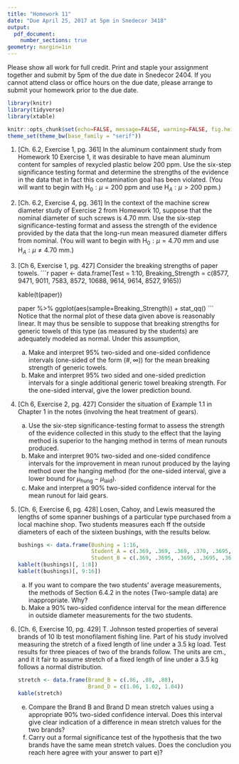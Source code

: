 ```yaml
---
title: "Homework 11"
date: "Due April 25, 2017 at 5pm in Snedecor 3418"
output: 
  pdf_document:
    number_sections: true
geometry: margin=1in
---
```


Please show all work for full credit. Print and staple your assignment together and submit by 5pm of the due date in Snedecor 2404. If you cannot attend class or office hours on the due date, please arrange to submit your homework prior to the due date.

```r
library(knitr)
library(tidyverse)
library(xtable)

knitr::opts_chunk$set(echo=FALSE, message=FALSE, warning=FALSE, fig.height = 2)
theme_set(theme_bw(base_family = "serif"))
```

1. [Ch. 6.2, Exercise 1, pg. 361] In the aluminum containment study from Homework 10 Exercise 1, it was desirable to have mean aluminum content for samples of rexycled plastic below 200 ppm. Use the six-step significance testing format and determine the strengths of the evidence in the data that in fact this contamination goal has been violated. (You will want to begin with $\text{H}_0: \mu = 200$ ppm and use $\text{H}_A: \mu > 200$ ppm.)

2. [Ch. 6.2, Exercise 4, pg. 361] In the context of the machine screw diameter study of Exercise 2 from Homework 10, suppose that the nominal diameter of such screws is 4.70 mm. Use the six-step significance-testing format and assess the strength of the evidence provided by the data that the long-run mean measured diameter differs from nominal. (You will want to begin with $\text{H}_0: \mu = 4.70$ mm and use $\text{H}_A: \mu \not= 4.70$ mm.)

3. [Ch 6, Exercise 1, pg. 427] Consider the breaking strengths of paper towels.
    ```r
    paper <- data.frame(Test = 1:10,
                        Breaking_Strength = c(8577, 9471, 9011, 7583, 8572, 10688, 9614, 9614, 8527, 9165))
    
    kable(t(paper))
    
    paper %>%
    ggplot(aes(sample=Breaking_Strength)) +
      stat_qq()
    ```
    Notice that the normal plot of these data given above is reasonably linear. It may thus be sensible to suppose that breaking strengths for generic towels of this type (as measured by the students) are adequately modeled as normal. Under this assumption,
    
    a) Make and interpret 95% two-sided and one-sided confidence intervals (one-sided of the form $(\#, \infty)$) for the mean breaking strength of generic towels.
    b) Make and interpret 95% two sided and one-sided prediction intervals for a single additional generic towel breaking strength. For the one-sided interval, give the lower prediction bound.
    
 3. [Ch 6, Exercise 2, pg. 427] Consider the situation of Example 1.1 in Chapter 1 in the notes (involving the heat treatment of gears). 
 
    a) Use the six-step significance-testing format to assess the strength of the evidence collected in this study to the effect that the laying method is superior to the hanging method in terms of mean runouts produced.
    b) Make and interpret 90% two-sided and one-sided condifence intervals for the improvement in mean runout produced by the laying method over the hanging method (for the one-sided interval, give a lower bound for $\mu_{\text{hung}} - \mu_{\text{laid}}$).
    c) Make and interpret a 90% two-sided confidence interval for the mean runout for laid gears.
    
4. [Ch. 6, Exercise 6, pg. 428] Losen, Cahoy, and Lewis measured the lengths of some spanner bushings of a particular type purchased from a local machine shop. Two students measures each ff the outside diameters of each of the sixteen bushings, with the results below.

    ```r
    bushings <- data.frame(Bushing = 1:16,
                           Student_A = c(.369, .369, .369, .370, .3695, .370, .3695, .369, .369, .3695, .369, .369, .3695, .37, .369, .369),
                           Student_B = c(.369, .3695, .3695, .3695, .3695, .37, .37, .369, .37, .369, .3695, .3695, .369, .3695, .369, .369))   
    kable(t(bushings)[, 1:8])
    kable(t(bushings)[, 9:16])
    ```
    
    a) If you want to compare the two students' average measurements, the methods of Section 6.4.2 in the notes (Two-sample data) are inappropriate. Why?
    b) Make a 90% two-sided confidence interval for the mean difference in outside diameter measurements for the two students.
    
5. [Ch. 6, Exercise 10, pg. 429] T. Johnson tested properties of several brands of 10 lb test monofilament fishing line. Part of his study involved measuring the stretch of a fixed length of line under a 3.5 kg load. Test results for three pieaces of two of the brands follow. The units are cm., and it it fair to assume stretch of a fixed length of line under a 3.5 kg follows a normal distribution.

    ```r
    stretch <- data.frame(Brand_B = c(.86, .88, .88),
                          Brand_D = c(1.06, 1.02, 1.04))
    kable(stretch)
    ```
    
    e) Compare the Brand B and Brand D mean stretch values using a appropriate 90% two-sided confidence interval. Does this interval give clear indication of a difference in mean stretch values for the two brands?
    f) Carry out a formal significance test of the hypothesis that the two brands have the same mean stretch values. Does the concludion you reach here agree with your answer to part e)?
    